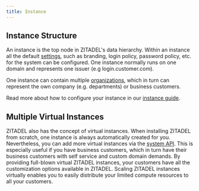 ```yaml
---
title: Instance
---
```


## Instance Structure

An instance is the top node in ZITADEL's data hierarchy.
Within an instance all the default [settings](/docs/concepts/structure/policies),
such as branding, login policy, password policy, etc. for the system can be configured.
One instance normally runs on one domain and represents one issuer (e.g login.customer.com).

One instance can contain multiple [organizations](/docs/concepts/structure/organizations),
which in turn can represent the own company (e.g. departments) or business customers.

Read more about how to configure your instance in our [instance guide](/docs/guides/manage/console/instance-settings).

## Multiple Virtual Instances

ZITADEL also has the concept of virtual instances.
When installing ZITADEL from scratch, one instance is always automatically created for you.
Nevertheless, you can add more virtual instances via the [system API](/docs/apis/proto/system#addinstance).
This is especially useful if you have business customers, which in turn have their business customers with self service and custom domain demands.
By providing full-blown virtual ZITADEL instances, your customers have all the customization options available in ZITADEL.
Scaling ZITADEL instances virtually enables you to easily distribute your limited compute resources to all your customers.
